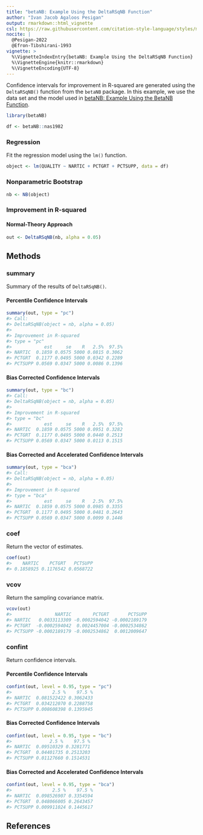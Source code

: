 ```yaml
---
title: "betaNB: Example Using the DeltaRSqNB Function"
author: "Ivan Jacob Agaloos Pesigan"
output: rmarkdown::html_vignette
csl: https://raw.githubusercontent.com/citation-style-language/styles/master/apa.csl
nocite: |
  @Pesigan-2022
  @Efron-Tibshirani-1993
vignette: >
  %\VignetteIndexEntry{betaNB: Example Using the DeltaRSqNB Function}
  %\VignetteEngine{knitr::rmarkdown}
  %\VignetteEncoding{UTF-8}
---
```




Confidence intervals for
improvement in R-squared
are generated using
the `DeltaRSqNB()` function from the `betaNB` package.
In this example,
we use the data set and the model used in
[betaNB: Example Using the BetaNB Function](example-beta-nb.html).


``` r
library(betaNB)
```




``` r
df <- betaNB::nas1982
```

### Regression

Fit the regression model using the `lm()` function.


``` r
object <- lm(QUALITY ~ NARTIC + PCTGRT + PCTSUPP, data = df)
```

### Nonparametric Bootstrap


``` r
nb <- NB(object)
```

### Improvement in R-squared

#### Normal-Theory Approach


``` r
out <- DeltaRSqNB(nb, alpha = 0.05)
```

## Methods

### summary

Summary of the results of `DeltaRSqNB()`.

#### Percentile Confidence Intervals


``` r
summary(out, type = "pc")
#> Call:
#> DeltaRSqNB(object = nb, alpha = 0.05)
#> 
#> Improvement in R-squared
#> type = "pc"
#>            est     se    R   2.5%  97.5%
#> NARTIC  0.1859 0.0575 5000 0.0815 0.3062
#> PCTGRT  0.1177 0.0495 5000 0.0342 0.2289
#> PCTSUPP 0.0569 0.0347 5000 0.0086 0.1396
```

#### Bias Corrected Confidence Intervals


``` r
summary(out, type = "bc")
#> Call:
#> DeltaRSqNB(object = nb, alpha = 0.05)
#> 
#> Improvement in R-squared
#> type = "bc"
#>            est     se    R   2.5%  97.5%
#> NARTIC  0.1859 0.0575 5000 0.0951 0.3282
#> PCTGRT  0.1177 0.0495 5000 0.0440 0.2513
#> PCTSUPP 0.0569 0.0347 5000 0.0113 0.1515
```

#### Bias Corrected and Accelerated Confidence Intervals


``` r
summary(out, type = "bca")
#> Call:
#> DeltaRSqNB(object = nb, alpha = 0.05)
#> 
#> Improvement in R-squared
#> type = "bca"
#>            est     se    R   2.5%  97.5%
#> NARTIC  0.1859 0.0575 5000 0.0985 0.3355
#> PCTGRT  0.1177 0.0495 5000 0.0481 0.2643
#> PCTSUPP 0.0569 0.0347 5000 0.0099 0.1446
```

### coef

Return the vector of estimates.


``` r
coef(out)
#>    NARTIC    PCTGRT   PCTSUPP 
#> 0.1858925 0.1176542 0.0568722
```

### vcov

Return the sampling covariance matrix.


``` r
vcov(out)
#>                NARTIC        PCTGRT       PCTSUPP
#> NARTIC   0.0033113309 -0.0002594042 -0.0002189179
#> PCTGRT  -0.0002594042  0.0024457004 -0.0002534862
#> PCTSUPP -0.0002189179 -0.0002534862  0.0012009647
```

### confint

Return confidence intervals.

#### Percentile Confidence Intervals


``` r
confint(out, level = 0.95, type = "pc")
#>               2.5 %    97.5 %
#> NARTIC  0.081522422 0.3062433
#> PCTGRT  0.034212070 0.2288758
#> PCTSUPP 0.008608398 0.1395945
```

#### Bias Corrected Confidence Intervals


``` r
confint(out, level = 0.95, type = "bc")
#>              2.5 %    97.5 %
#> NARTIC  0.09510329 0.3281771
#> PCTGRT  0.04401735 0.2513203
#> PCTSUPP 0.01127660 0.1514531
```

#### Bias Corrected and Accelerated Confidence Intervals


``` r
confint(out, level = 0.95, type = "bca")
#>               2.5 %    97.5 %
#> NARTIC  0.098526907 0.3354594
#> PCTGRT  0.048066005 0.2643457
#> PCTSUPP 0.009911024 0.1445617
```

## References
